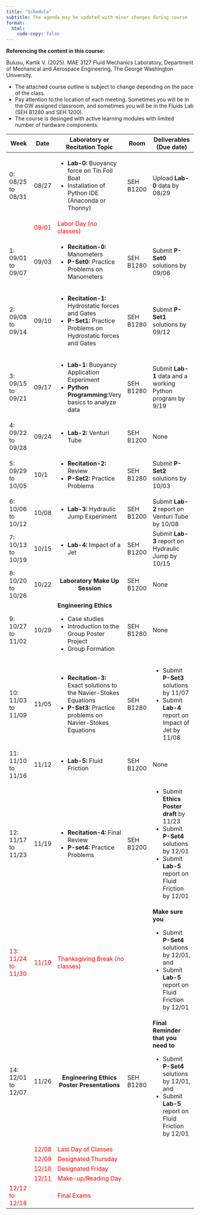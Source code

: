 ```yaml
---
title: "Schedule"
subtitle: The agenda may be updated with minor changes during course
format:
  html:
    code-copy: false
---
```


<html>
<head>
    <style>
        body {
            -webkit-user-select: none; /* Safari */
            -moz-user-select: none; /* Firefox */
            -ms-user-select: none; /* IE10+/Edge */
            user-select: none; /* Standard */
        }
    </style>
</head>
<body>

:::{.callout-important}
**Referencing the content in this course:**

Bulusu, Kartik V. (2025). MAE 3127 Fluid Mechanics Laboratory, Department of Mechanical and Aerospace Engineering, The George Washington University.
:::

:::{.callout-important}
- The attached course outline is subject to change depending on the pace of the class. 
- Pay attention to the location of each meeting. Sometimes you will be in the GW assigned classroom, and sometimes you will be in the Fluids Lab (SEH B1280 and SEH 1200).
- The course is desinged with active learning modules with limited number of hardware components. 
<!-- - You are strongly encouraged to bring your own personal machine or laptop and participate with the [prerequisites](install-editor.qmd) installed.
 - Follow the instructions provided carefully and complete the required installations needed for this workshop. ([See prerequisites](install-editor.qmd))
 - Once you finish the **Steps 1, 2 and 3 in the installation instructions** in [prerequisites](install-editor.qmd), fill out the [Pre-workshop survey form](https://tinyurl.com/yrkacfd9). 
 - **You will be automatically entered into a raffle in the workshop on 10/12/2024 if you complete the installation check-in form.** -->
:::

```{=html}
<table style="width:100%">
    <colgroup>
        <col style="width:20%">
        <col style="width:5%">
        <col style="width:30%">
        <col style="width:10%">
        <col style="width:35%">
    </colgroup>
    <thead>
        <tr class="table-primary">
            <th>Week</th>   
            <th>Date</th>            
            <th>Laboratory or Recitation Topic</th>
            <th>Room</th>            
            <th>Deliverables (Due date)</th>             
            <!-- <th scope="col">Description and the $\mu $-lab </th> -->
        </tr>
    </thead>
    <tbody>
        <tr>
            <td>0: 08/25 to 08/31</td>
            <td>08/27</td>            
            <td><ul> 
                    <li><strong>Lab-0:</strong> Buoyancy force on Tin Foil Boat  </li> 
                    <li>Installation of Python IDE (Anaconda or Thonny) </li>
            </td>
            <td>SEH B1200</td>            
            <td>Upload <strong>Lab-0</strong> data by 08/29</td>                        
        </tr>
        <tr class="table-info">
            <td> </td>
            <td style="color: red;">09/01</td>            
            <td style="color: red;" style="text-align: center">Labor Day (no classes)</td>
            <td> </td>
            <td> </td>        
        </tr>
        <tr class="table-active">
            <td>1: 09/01 to 09/07</td>
            <td>09/03</td> 
            <td><ul> 
                    <li><strong>Recitation-0:</strong> Manometers</li> 
                    <li><strong>P-Set0:</strong> Practice Problems on Manometers</li>
            </td>           
            <td>SEH B1280</td>            
            <td>Submit <strong>P-Set0</strong> solutions by 09/06</td>                        
        </tr>
        <tr>                    
            <td>2: 09/08 to 09/14</td>
            <td>09/10</td>    
            <td><ul> 
                    <li><strong>Recitation-1:</strong> Hydrostatic forces and Gates</li> 
                    <li><strong>P-Set1:</strong> Practice Problems on Hydrostatic forces and Gates</li>
            </td>                    
            <td>SEH B1280</td>            
            <td>Submit <strong>P-Set1</strong> solutions by 09/12</td>      
        </tr>
        <tr class="table-active">
            <td>3: 09/15 to 09/21</td>
            <td>09/17</td>   
            <td><ul> 
                    <li><strong>Lab-1:</strong> Buoyancy Application Experiment</li> 
                    <li><strong>Python Programming:</strong>Very basics to analyze data</li>
            </td>                      
            <td>SEH B1280</td>            
            <td>Submit <strong>Lab-1</strong> data and a working Python program by 9/19</td>      
        </tr>
        <tr>
            <td>4: 09/22 to 09/28</td>
            <td>09/24</td>            
            <td><ul> 
                    <li><strong>Lab-2:</strong> Venturi Tube</li>
            </td>
            <td>SEH B1200</td>            
            <td>None</td>    
        </tr>
        <tr class="table-active">
            <td>5: 09/29 to 10/05</td>
            <td>10/1</td> 
            <td><ul> 
                    <li><strong>Recitation-2:</strong> Review</li> 
                    <li><strong>P-Set2:</strong> Practice Problems</li>
            </td>   
            <td>SEH B1280</td>                                          
            <td>Submit <strong>P-Set2</strong> solutions by 10/03</td>      
        </tr>
        <tr>
            <td>6: 10/06 to 10/12</td>
            <td>10/08</td>            
            <td><ul>
                <li><strong>Lab-3:</strong> Hydraulic Jump Experiment</li>
            </td>
            <td>SEH B1200</td>            
            <td>Submit <strong>Lab-2</strong> report on Venturi Tube by 10/08</td>      
        </tr>
        <tr class="table-active">
            <td>7: 10/13 to 10/19</td>
            <td>10/15</td>  
            <td><ul>
                <li><strong>Lab-4:</strong> Impact of a Jet</li>
            </td>                      
            <td>SEH B1200</td>            
            <td>Submit <strong>Lab-3</strong> report on Hydraulic Jump by 10/15</td>      
        </tr>
        <tr>
            <td>8: 10/20 to 10/26</td>
            <td>10/22</td>            
            <td style="text-align: center"><strong>Laboratory Make Up Session</strong></td>
            <td>SEH B1200</td>            
            <td>None</td>  
        </tr>
        <tr class="table-active">
            <td>9: 10/27 to 11/02</td>
            <td>10/29</td>            
            <td><strong  style="text-align: center">Engineering Ethics</strong><ul>
                    <li>Case studies</li>
                    <li> Introduction to the Group Poster Project</li> 
                    <li>Group Formation</li>
            </td>            
            <td>SEH B1280</td>            
            <td>None</td>  
        </tr>
        <tr>
            <td>10: 11/03 to 11/09</td>
            <td>11/05</td>   
            <td><ul> 
                <li><strong>Recitation-3:</strong> Exact solutions to the Navier-Stokes Equations</li>
                <li><strong>P-Set3:</strong> Practice problems on Navier-Stokes Equations</li>
            </td>                     
            <td>SEH B1280</td>            
            <td><ul> 
                    <li>Submit <strong>P-Set3</strong> solutions by 11/07</li> 
                    <li>Submit <strong>Lab-4</strong> report on Impact of Jet by 11/08</li>
            </td>
        </tr>        
        <tr class="table-active">
            <td>11: 11/10 to 11/16</td>
            <td>11/12</td>  
            <td><ul> 
                    <li><strong>Lab-5:</strong> Fluid Friction</li>
            </td>
            <td>SEH B1200</td>            
            <td>None</td>
        </tr>             
        <tr>
            <td>12: 11/17 to 11/23</td>
            <td>11/19</td>            
            <td><ul> 
                <li><strong>Recitation-4:</strong> Final Review</li>
                <li><strong>P-set4:</strong> Practice Problems</li>
            </td>
            <td>SEH B1200</td>            
            <td><ul> 
                    <li>Submit <strong>Ethics Poster draft</strong> by 11/23</li>                
                    <li>Submit <strong>P-Set4</strong> solutions by 12/01</li> 
                    <li>Submit <strong>Lab-5</strong> report on Fluid Friction by 12/01</li>
            </td>
        </tr>
        <tr class="table-active">
            <td style="color: red;">13: 11/24 to 11/30</td>
            <td style="color: red;">11/19</td>            
            <td colspan="2" style="color: red;">Thanksgiving Break (no classes)</td>        
            <td><strong>Make sure you</strong><ul> 
                <li>Submit <strong>P-Set4</strong> solutions by 12/01, and </li> 
                <li>Submit <strong>Lab-5</strong> report on Fluid Friction by 12/01</li>
            </td>
        </tr>         
        <tr>
            <td>14: 12/01 to 12/07</td>
            <td>11/26</td>            
            <td style="text-align: center"><strong>Engineering Ethics Poster Presentations</td>
            <td>SEH B1280</td>            
            <td><strong>Final Reminder that you need to</strong><ul> 
                <li>Submit <strong>P-Set4</strong> solutions by 12/01, and </li> 
                <li>Submit <strong>Lab-5</strong> report on Fluid Friction by 12/01</li>
            </td>
        </tr>    
        <tr class="table-info">
            <td> </td>
            <td style="color: red;">12/08</td>             
            <td colspan="4" style="color: red;" style="text-align: center;">Last Day of Classes</td>
        </tr>             
        <tr class="table-info">
            <td> </td>
            <td style="color: red;">12/09</td>             
            <td colspan="4" style="color: red;" style="text-align: center;">Designated Thursday</td>
        </tr>   
        <tr class="table-info">
            <td> </td>
            <td style="color: red;">12/10</td>             
            <td colspan="4" style="color: red;" style="text-align: center;">Designated Friday</td>
        </tr>           
        <tr class="table-info">
            <td> </td>
            <td style="color: red;">12/11</td>             
            <td colspan="4" style="color: red;" style="text-align: center;">Make-up/Reading Day</td>
        </tr>     
        <tr class="table-info">
            <td style="color: red;">12/12 to 12/18</td>
            <td></td>             
            <td colspan="4" style="color: red;" style="text-align: center;">Final Exams</td>
        </tr>           

        <!-- <tr class="table-active">
            <td>Week 11 [04/01/2024]</td>
            <td><code><b>while</b></code> loops, I/O</td>
            <td>04/03/2024</td>
            <td>04/05/2024</td>
            <td>Unit 1 » Module 4 & Module 5 (Due <b>April 10, 2024</b> by <b>11:59 PM</b>)</td>
        </tr>
        <tr>
            <td>Week 12 [04/08/2024]</td>
            <td><code><b>numpy</b></code> Arrays</td>
            <td>04/10/2024</td>
            <td>04/12/2024</td>
            <td>Assignment 3 (Due <b>April 20, 2024</b> by <b>11:59 PM</b>)</td>
        </tr>
        <tr class="table-active">
            <td><b>Week 13 [04/15/2024]</b></td>
            <td><b><u>Examination</u></b>
                <br><em>Location:</em> <b>Lecture room 1957 E Room 213</b>
                <br><em>Start time:</em> <b>3:45 PM</b></td>
            <td>04/17/2024</td>
            <td>04/19/2024</td>
            <td>Unit 2 » Module 0 (Due <b>April 25, 2024</b> by <b>11:59 PM</b>)</td>
        </tr> -->
        <!-- <tr>
            <td>Week 14 [04/22/2024]</td>
            <td>Advanced Topics</td>
            <td>04/24/2024</td>
            <td>04/26/2024</td>
            <td>Unit 2 » Module 1 & Assignemnt 4 (Due <b>May 01, 2024</b> by <b>11:59 PM</b>)</td>
        </tr> -->
        <!-- <tr class="table-active">
            <td>Week 15 [04/29/2024]</td>
            <td><em>Extra Lecture</em></td>
        </tr> -->
        <!-- <tr>
            <td>[04/30/2024]</td>
            <td>Make up Day</td>
        </tr> -->
        <!-- <tr class="table-active">
            <td>[05/01/2024]</td>
            <td>Designated Monday</td>
        </tr> -->
        <!-- <tr>
            <td>Week of <b>May 04</b> to <b>May 10</b></td>
            <td><b>Exam Week</b></td>
        </tr> -->
        
    </tbody>
</table>

```
<!-- </body>
</html> -->

